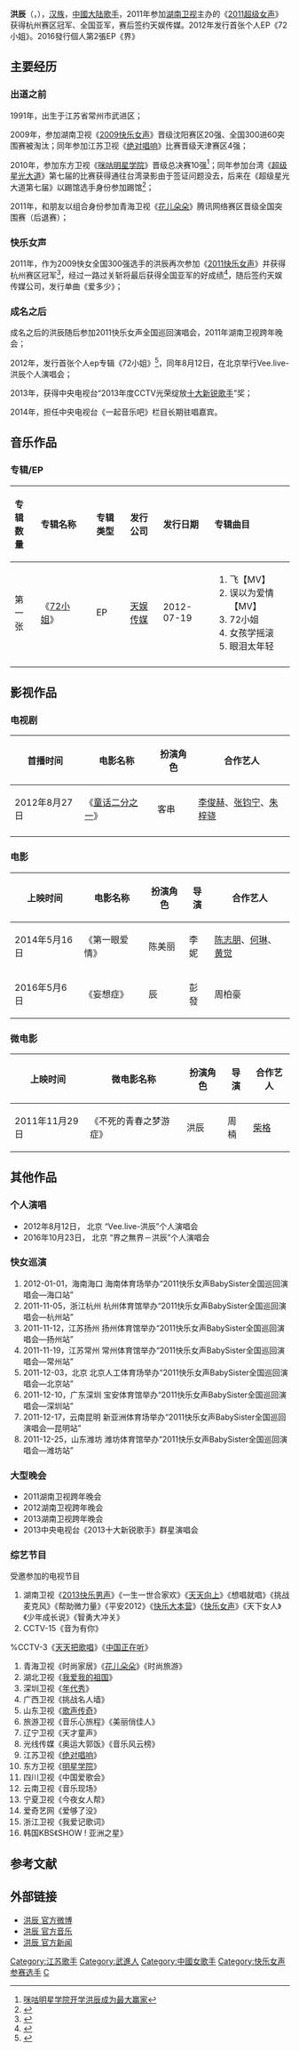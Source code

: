 {{Veil|time=2015-09-12T06:07:41+00:00}}
{{藝人
| 姓名     = 洪辰 
| 類型     = 女艺人
| 圖片     =
| 圖片尺寸 = 
| 圖片簡介 = 
| 原名     =  
| 外文名   = cici
| 綽號     = 滚滚，茜茜，老大，国际洪
| 國籍     = {{PRC}} 
| 民族     = [[汉族|汉族]]
| 出生日期 = {{birth date and age|1991|10|9}}
| 出生地點 = {{CHN}}[[江苏省|江苏省]][[常州市|常州市]][[武进区|武进区]]
| 職業     =[[歌手|歌手]]、[[演員|演員]]
| 語言     = [[汉语|汉语]] 
| 母校 = [[北京中北国际演艺专修学校|北京中北国际演艺专修学校]]
| 宗教信仰 = 
| 音樂類型 = [[华语流行|华语流行]]
| 活躍年代 = 2011年至今
| 唱片公司 = [[天娱传媒|天娱传媒]]（2011至今） 
| 經紀公司 = 天娱传媒（2011至今）
| 獎項 = 2011湖南卫视超级女声杭州冠军、全国亚军
}}
'''洪辰'''（{{lang|en|cici hong}}，{{bd|1991年|10月9日|catIdx=H洪}}），[[汉族|汉族]]，[[中國大陆|中國大陆]][[歌手|歌手]]，2011年参加[[湖南卫视|湖南卫视]]主办的《[[2011超级女声|2011超级女声]]》获得杭州赛区冠军、全国亚军，赛后签约天娱传媒。2012年发行首张个人EP《72小姐》。2016發行個人第2張EP《界》

==主要经历==
===出道之前===
1991年，出生于江苏省常州市武进区；

2009年，参加湖南卫视《[[2009快乐女声|2009快乐女声]]》晋级沈阳赛区20强、全国300进60突围赛被淘汰；同年参加江苏卫视《[[绝对唱响|绝对唱响]]》比赛晋级天津赛区4强；

2010年，参加东方卫视《[[咪咕明星学院|咪咕明星学院]]》晋级总决赛10强<ref>[http://epaper.jinghua.cn/html/2009-12/20/content_496565.htm 咪咕明星学院开学洪辰成为最大赢家]{{dead link|date=2018年3月 |bot=InternetArchiveBot |fix-attempted=yes }}</ref>；同年参加台湾《[[超级星光大道|超级星光大道]]》第七届的比赛获得通往台湾录影由于签证问题没去，后来在《超级星光大道第七届》以踢馆选手身份参加踢馆<ref>{{Cite web |url=http://ent.sina.com.cn/y/p/2010-07-10/22063013311.shtml |title=超级星光大道招募-洪辰 |access-date=2013-09-18 |archive-date=2019-09-05 |archive-url=https://web.archive.org/web/20190905051242/http://ent.sina.com.cn/y/p/2010-07-10/22063013311.shtml |dead-url=no }}</ref>；

2011年，和朋友以组合身份参加青海卫视《[[花儿朵朵|花儿朵朵]]》腾讯网络赛区晋级全国突围赛（后退赛）；

===快乐女声===
2011年，作为2009快女全国300强选手的洪辰再次参加《[[2011快乐女声|2011快乐女声]]》并获得杭州赛区冠军<ref>{{Cite web |url=http://ent.sina.com.cn/y/2011-06-09/11233329268.shtml |title=快女全国37强出炉 国际范儿洪辰问鼎杭州冠军 |access-date=2013-09-18 |archive-date=2019-09-10 |archive-url=https://web.archive.org/web/20190910150957/http://ent.sina.com.cn/y/2011-06-09/11233329268.shtml |dead-url=no }}</ref>，经过一路过关斩将最后获得全国亚军的好成绩<ref>{{Cite web |url=http://difang.gmw.cn/sunan/2011-09/30/content_2721190.htm |title=常州女孩洪辰获2011快乐女声亚军 |access-date=2013-09-18 |archive-date=2016-03-04 |archive-url=https://web.archive.org/web/20160304213648/http://difang.gmw.cn/sunan/2011-09/30/content_2721190.htm |dead-url=no }}</ref>，随后签约天娱传媒公司，发行单曲《爱多少》；
===成名之后===
成名之后的洪辰随后参加2011快乐女声全国巡回演唱会，2011年湖南卫视跨年晚会；

2012年，发行首张个人ep专辑《72小姐》<ref>{{Cite web |url=http://ent.sina.com.cn/y/2012-11-21/12093792874.shtml |title=洪辰EP《72小姐》大热 高居歌手热搜榜 |access-date=2013-09-18 |archive-date=2019-09-09 |archive-url=https://web.archive.org/web/20190909064856/http://ent.sina.com.cn/y/2012-11-21/12093792874.shtml |dead-url=no }}</ref>，同年8月12日，在北京举行Vee.live-洪辰个人演唱会；

2013年，获得中央电视台“2013年度CCTV光荣绽放[[十大新锐歌手|十大新锐歌手]]”奖；

2014年，担任中央电视台《一起音乐吧》栏目长期驻唱嘉宾。

==音乐作品==
===专辑/EP===
{| class="wikitable sortable"
!align="left" width="75px"|  专辑数量
!align="left" width="225px"| 专辑名称
!align="left" width="120px"| 专辑类型
!align="left" width="125px"| 发行公司
!align="left" width="150px"| 发行日期
!align="left" width="255px"| 专辑曲目
|-
! 第一张
! 《[[72小姐|72小姐]]》
| EP
| [[天娱传媒|天娱传媒]]
| 2012-07-19
| {{HideH|曲目}}
# 飞【MV】
# 误以为爱情【MV】
# 72小姐
# 女孩学摇滚
# 眼泪太年轻 
{{HideF}}
|-
|}

==影视作品==
===电视剧===
{| class="wikitable"
|-
! 首播时间 !!  电影名称 !! 扮演角色 !!合作艺人
|-
| 2012年8月27日 || 《[[童话二分之一|童话二分之一]]》 || 客串  ||[[李俊赫|李俊赫]]、[[张钧宁|张钧宁]]、[[朱梓骁|朱梓骁]]
|-
<!--
|  2014年 || 《[[爸爸去哪儿2034|爸爸去哪儿2034]]》 || 姐姐Grace  ||孙骁骁、陈思斯、于朦胧、沈建宏
-->
|}

===电影===
{| class="wikitable"
|-
! 上映时间 !!  电影名称 !! 扮演角色 !!导演 !!合作艺人
|-
| 2014年5月16日 || 《第一眼爱情》 || 陈美丽 ||李妮 ||[[陈志朋|陈志朋]]、[[何琳|何琳]]、[[黄觉|黄觉]]
|-
|2016年5月6日
|《妄想症》
|辰
|彭發
|周柏豪 
|}
===微电影===
{| class="wikitable"
|-
! 上映时间 !!  微电影名称 !! 扮演角色 !!导演 !!合作艺人
|-
| 2011年11月29日 || 《不死的青春之梦游症》 || 洪辰||周楠 ||[[柴格|柴格]] 
|}
==其他作品==
===个人演唱===
*2012年8月12日， 北京 “Vee.live-洪辰”个人演唱会
*2016年10月23日， 北京 “界之無界－洪辰”个人演唱会
===快女巡演===
{{hideH|快乐女声全国巡回演唱会}} 
# 2012-01-01，海南海口 海南体育场举办“2011快乐女声BabySister全国巡回演唱会—海口站” 
# 2011-11-05，浙江杭州 杭州体育馆举办“2011快乐女声BabySister全国巡回演唱会—杭州站”
# 2011-11-12，江苏扬州 扬州体育馆举办“2011快乐女声BabySister全国巡回演唱会—扬州站”
# 2011-11-19，江苏常州 常州体育馆举办“2011快乐女声BabySister全国巡回演唱会—常州站”
# 2011-12-03，北京 北京人工体育场举办“2011快乐女声BabySister全国巡回演唱会—北京站”
# 2011-12-10，广东深圳 宝安体育馆举办“2011快乐女声BabySister全国巡回演唱会—深圳站” 
# 2011-12-17，云南昆明 新亚洲体育场举办“2011快乐女声BabySister全国巡回演唱会—昆明站” 
# 2011-12-25，山东潍坊 潍坊体育馆举办“2011快乐女声BabySister全国巡回演唱会—潍坊站”
{{hideF}}
===大型晚会===
*2011湖南卫视跨年晚会
*2012湖南卫视跨年晚会
*2013湖南卫视跨年晚会
*2013中央电视台《2013十大新锐歌手》群星演唱会
===综艺节目===
{{hideH|主要综艺节目}}
受邀参加的电视节目
#湖南卫视《[[2013快乐男声|2013快乐男声]]》《一生一世合家欢》《[[天天向上|天天向上]]》《想唱就唱》《挑战麦克风》《帮助微力量》《平安2012》《[[快乐大本营|快乐大本营]]》《[[快乐女声|快乐女声]]》《天下女人》《少年成长说》《智勇大冲关》
#CCTV-15《音为有你》 
%CCTV-3《[[天天把歌唱|天天把歌唱]]》《[[中国正在听|中国正在听]]》
#青海卫视《时尚家居》《[[花儿朵朵|花儿朵朵]]》《时尚旅游》
#湖北卫视《[[我爱我的祖国|我爱我的祖国]]》
#深圳卫视《[[年代秀|年代秀]]》
#广西卫视《挑战名人墙》
#山东卫视《[[歌声传奇|歌声传奇]]》
#旅游卫视《音乐心旅程》《美丽俏佳人》
#辽宁卫视《天才童声》
#光线传媒《奥运大郭饭》《音乐风云榜》
#江苏卫视《[[绝对唱响|绝对唱响]]》
#东方卫视《[[明星学院|明星学院]]》
#四川卫视《中国爱歌会》
#云南卫视《音乐现场》
#宁夏卫视《今夜女人帮》
#爱奇艺网《爱够了没》
#浙江卫视《我爱记歌词》
#韩国KBS《SHOW ! 亚洲之星》
{{hideF}}

==参考文献==
{{reflist}}
==外部链接==
*[http://weibo.com/u/2105725645 洪辰 官方微博] {{Wayback|url=http://weibo.com/u/2105725645 |date=20140908164143 }}
*[https://web.archive.org/web/20170623010009/http://music.baidu.com/artist/720760 洪辰 官方音乐]
*[http://news.baidu.com/renwu/hongchen 洪辰 官方新闻] {{Wayback|url=http://news.baidu.com/renwu/hongchen |date=20120622210542 }}

{{超快家族}}
{{2011快乐女声全国十強}}
{{DEFAULTSORT:Hong}}
[[Category:江苏歌手|Category:江苏歌手]]
[[Category:武進人|Category:武進人]]
[[Category:中國女歌手|Category:中國女歌手]]
[[Category:快乐女声参赛选手|Category:快乐女声参赛选手]]
[[Category:洪姓|C]]